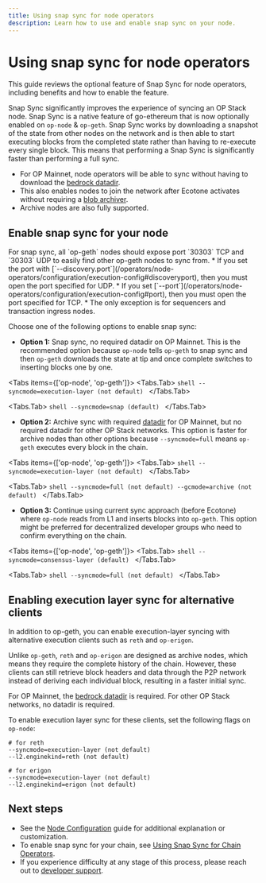 ```yaml
---
title: Using snap sync for node operators
description: Learn how to use and enable snap sync on your node.
---
```



# Using snap sync for node operators

This guide reviews the optional feature of Snap Sync for node operators, including benefits and how to enable the feature.

Snap Sync significantly improves the experience of syncing an OP Stack node. Snap Sync is a native feature of go-ethereum that is now optionally enabled on `op-node` & `op-geth`.
Snap Sync works by downloading a snapshot of the state from other nodes on the network and is then able to start executing blocks from the completed state rather than having to re-execute every single block.
This means that performing a Snap Sync is significantly faster than performing a full sync.

*   For OP Mainnet, node operators will be able to sync without having to download the [bedrock datadir](snapshots).
*   This also enables nodes to join the network after Ecotone activates without requiring a [blob archiver](blobs).
*   Archive nodes are also fully supported.

## Enable snap sync for your node

<Info>
For snap sync, all `op-geth` nodes should expose port `30303` TCP and `30303` UDP to easily find other op-geth nodes to sync from. 
  *   If you set the port with [`--discovery.port`](/operators/node-operators/configuration/execution-config#discoveryport), then you must open the port specified for UDP. 
  *   If you set [`--port`](/operators/node-operators/configuration/execution-config#port), then you must open the port specified for TCP.
  *   The only exception is for sequencers and transaction ingress nodes.
</Info>

Choose one of the following options to enable snap sync:

*   **Option 1:** Snap sync, no required datadir on OP Mainnet. This is the recommended option because `op-node` tells `op-geth` to snap sync and then `op-geth` downloads the state at tip and once complete switches to inserting blocks one by one.

<Tabs items={['op-node', 'op-geth']}>
  <Tabs.Tab>
    ```shell
    --syncmode=execution-layer (not default)
    ```
  </Tabs.Tab>

  <Tabs.Tab>
    ```shell
    --syncmode=snap (default)
    ```
  </Tabs.Tab>
</Tabs>

*   **Option 2:** Archive sync with required [datadir](snapshots) for OP Mainnet, but no required datadir for other OP Stack networks.
    This option is faster for archive nodes than other options because `--syncmode=full` means `op-geth` executes every block in the chain.

<Tabs items={['op-node', 'op-geth']}>
  <Tabs.Tab>
    ```shell
    --syncmode=execution-layer (not default)
    ```
  </Tabs.Tab>

  <Tabs.Tab>
    ```shell
    --syncmode=full (not default)
    --gcmode=archive (not default)
    ```
  </Tabs.Tab>
</Tabs>

*   **Option 3:** Continue using current sync approach (before Ecotone) where `op-node` reads from L1 and inserts blocks into `op-geth`.
    This option might be preferred for decentralized developer groups who need to confirm everything on the chain.

<Tabs items={['op-node', 'op-geth']}>
  <Tabs.Tab>
    ```shell
    --syncmode=consensus-layer (default)
    ```
  </Tabs.Tab>

  <Tabs.Tab>
    ```shell
    --syncmode=full (not default)
    ```
  </Tabs.Tab>
</Tabs>

## Enabling execution layer sync for alternative clients
In addition to op-geth, you can enable execution-layer syncing with alternative execution clients such as `reth` and `op-erigon`.

Unlike `op-geth`, `reth` and `op-erigon` are designed as archive nodes, which means they require the complete history of the chain. 
However, these clients can still retrieve block headers and data through the P2P network instead of deriving each individual block, resulting in a faster initial sync.

For OP Mainnet, the [bedrock datadir](snapshots) is required. For other OP Stack networks, no datadir is required. 

To enable execution layer sync for these clients, set the following flags on `op-node`:
```shell
# for reth
--syncmode=execution-layer (not default)
--l2.enginekind=reth (not default)

# for erigon
--syncmode=execution-layer (not default)
--l2.enginekind=erigon (not default)
```

## Next steps

*   See the [Node Configuration](/operators/node-operators/configuration/base-config#configuration) guide for additional explanation or customization. 
*   To enable snap sync for your chain, see [Using Snap Sync for Chain Operators](/operators/chain-operators/management/snap-sync).
*   If you experience difficulty at any stage of this process, please reach out to [developer support](https://github.com/ethereum-optimism/developers/discussions).
